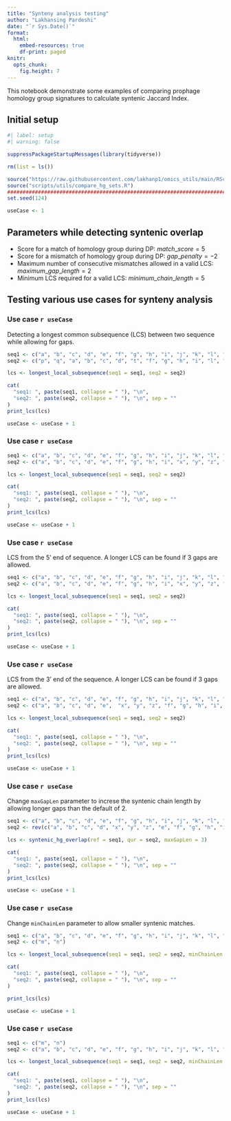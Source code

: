 ```yaml
---
title: "Synteny analysis testing"
author: "Lakhansing Pardeshi"
date: "`r Sys.Date()`"
format: 
  html: 
    embed-resources: true
    df-print: paged
knitr: 
  opts_chunk:
    fig.height: 7
---
```


This notebook demonstrate some examples of comparing prophage homology group 
signatures to calculate syntenic Jaccard Index.

## Initial setup

```r
#| label: setup
#| warning: false

suppressPackageStartupMessages(library(tidyverse))

rm(list = ls())

source("https://raw.githubusercontent.com/lakhanp1/omics_utils/main/RScripts/utils.R")
source("scripts/utils/compare_hg_sets.R")
################################################################################
set.seed(124)

useCase <- 1
```

## Parameters while detecting syntenic overlap

- Score for a match of homology group during DP: $match\_score = 5$
- Score for a mismatch of homology group during DP: $gap\_penalty = -2$
- Maximum number of consecutive mismatches allowed in a valid LCS: $maximum\_gap\_length = 2$
- Minimum LCS required for a valid LCS: $minimum\_chain\_length = 5$

## Testing various use cases for synteny analysis

### Use case `r useCase`

Detecting a longest common subsequence (LCS) between two sequence while allowing
for gaps.

```r
seq1 <- c("a", "b", "c", "d", "e", "f", "g", "h", "i", "j", "k", "l", "m", "n", "o", "r", "s", "t")
seq2 <- c("p", "q", "a", "b", "c", "d", "t", "f", "g", "h", "i", "l", "m", "n", "x", "y", "z", "i", "j", "k")

lcs <- longest_local_subsequence(seq1 = seq1, seq2 = seq2)
```

```r
cat(
  "seq1: ", paste(seq1, collapse = " "), "\n",
  "seq2: ", paste(seq2, collapse = " "), "\n", sep = ""
)
print_lcs(lcs)

useCase <- useCase + 1
```

### Use case `r useCase`

```r
seq1 <- c("a", "b", "c", "d", "e", "f", "g", "h", "i", "j", "k", "l", "m", "n", "o", "p", "q", "r", "s", "t")
seq2 <- c("a", "b", "c", "d", "e", "f", "g", "h", "i", "x", "y", "z", "i", "j", "k")

lcs <- longest_local_subsequence(seq1 = seq1, seq2 = seq2)
```

```r
cat(
  "seq1: ", paste(seq1, collapse = " "), "\n",
  "seq2: ", paste(seq2, collapse = " "), "\n", sep = ""
)
print_lcs(lcs)

useCase <- useCase + 1
```

### Use case `r useCase`

LCS from the 5' end of sequence. A longer LCS can be found if 3 gaps are allowed.

```r
seq1 <- c("a", "b", "c", "d", "e", "f", "g", "h", "i", "j", "k", "l", "m", "n", "o", "p", "q", "r", "s", "t")
seq2 <- c("a", "b", "c", "d", "e", "f", "g", "h", "i", "x", "y", "z", "i", "j", "k", "l", "m")

lcs <- longest_local_subsequence(seq1 = seq1, seq2 = seq2)
```

```r
cat(
  "seq1: ", paste(seq1, collapse = " "), "\n",
  "seq2: ", paste(seq2, collapse = " "), "\n", sep = ""
)
print_lcs(lcs)

useCase <- useCase + 1
```

### Use case `r useCase`

LCS from the 3' end of the sequence. A longer LCS can be found if 3 gaps are allowed.

```r
seq1 <- c("a", "b", "c", "d", "e", "f", "g", "h", "i", "j", "k", "l", "m", "n", "o", "p", "q", "r", "s", "t")
seq2 <- c("a", "b", "c", "d", "e",  "x", "y", "z", "f", "g", "h", "i", "j", "k", "l", "m")

lcs <- longest_local_subsequence(seq1 = seq1, seq2 = seq2)
```

```r
cat(
  "seq1: ", paste(seq1, collapse = " "), "\n",
  "seq2: ", paste(seq2, collapse = " "), "\n", sep = ""
)
print_lcs(lcs)

useCase <- useCase + 1
```

### Use case `r useCase`

Change `maxGapLen` parameter to increse the syntenic chain length by allowing
longer gaps than the default of 2.

```r
seq1 <- c("a", "b", "c", "d", "e", "f", "g", "h", "i", "j", "k", "l", "m", "n", "o", "p", "q", "r", "s", "t")
seq2 <- rev(c("a", "b", "c", "d", "x", "y", "z", "e", "f", "g", "h", "i", "j", "k", "l", "m"))

lcs <- syntenic_hg_overlap(ref = seq1, qur = seq2, maxGapLen = 3)
```

```r
cat(
  "seq1: ", paste(seq1, collapse = " "), "\n",
  "seq2: ", paste(seq2, collapse = " "), "\n", sep = ""
)
print_lcs(lcs)

useCase <- useCase + 1
```


### Use case `r useCase`

Change `minChainLen` parameter to allow smaller syntenic matches.

```r
seq1 <- c("a", "b", "c", "d", "e", "f", "g", "h", "i", "j", "k", "l", "m", "n", "o", "p", "q", "r", "s", "t")
seq2 <- c("m", "n")

lcs <- longest_local_subsequence(seq1 = seq1, seq2 = seq2, minChainLen = 2)

```

```r
cat(
  "seq1: ", paste(seq1, collapse = " "), "\n",
  "seq2: ", paste(seq2, collapse = " "), "\n", sep = ""
)

print_lcs(lcs)

useCase <- useCase + 1
```

### Use case `r useCase`

```r
seq1 <- c("m", "n")
seq2 <- c("a", "b", "c", "d", "e", "f", "g", "h", "i", "j", "k", "l", "m", "n", "o", "p", "q", "r", "s", "t")

lcs <- longest_local_subsequence(seq1 = seq1, seq2 = seq2, minChainLen = 2)
```

```r
cat(
  "seq1: ", paste(seq1, collapse = " "), "\n",
  "seq2: ", paste(seq2, collapse = " "), "\n", sep = ""
)
print_lcs(lcs)

useCase <- useCase + 1
```
